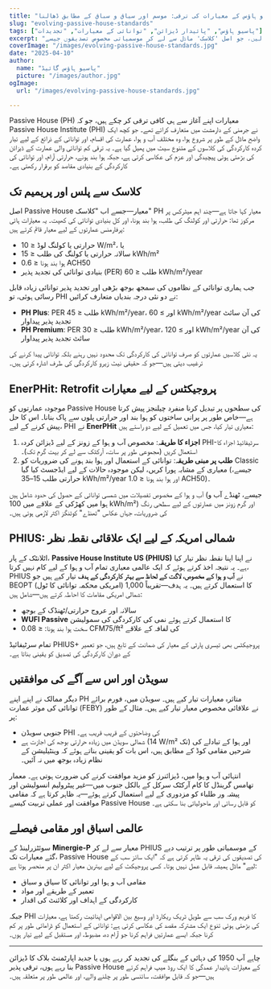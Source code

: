 ```yaml
---
title: "پاسیو ہاؤس کے معیارات کی ترقی: موسم اور سیاق و سباق کے مطابق ڈھالنا"
slug: "evolving-passive-house-standards"
tags: ["پاسیو ہاؤس", "پائیدار ڈیزائن", "توانائی کے معیارات", "تجدیدات"]
excerpt: "پاسیو ہاؤس کے معیارات کی ترقی کا جائزہ لیں، جو اصل 'کلاسک' ماڈل سے لے کر موسمیاتی مخصوص تصدیقوں جیسے PHIUS اور EnerPHit تک ہے، جو لچک اور عالمی اطلاق کی بڑھتی ہوئی ضرورت کی عکاسی کرتا ہے۔"
coverImage: "/images/evolving-passive-house-standards.jpg"
date: "2025-04-10"
author:
  name: "پاسیو ہاؤس گائیڈ"
  picture: "/images/author.jpg"
ogImage:
  url: "/images/evolving-passive-house-standards.jpg"

---
```

Passive House (PH) معیارات اپنے آغاز سے ہی کافی ترقی کر چکے ہیں، جو کہ Passive House Institute (PHI) نے جرمنی کے دارمشت میں متعارف کرائے تھے۔ جو کچھ ایک واضح ماڈل کے طور پر شروع ہوا، وہ مختلف آب و ہوا، عمارت کی اقسام، اور توانائی کے ذرائع کے لیے تیار کردہ کارکردگی کی کلاسوں کے متنوع سیٹ میں پھیل گیا ہے۔ یہ ترقی کم توانائی والی عمارت کے ڈیزائن کی بڑھتی ہوئی پیچیدگی اور عزم کی عکاسی کرتی ہے، جبکہ ہوا بند ہونے، حرارتی آرام، اور توانائی کی کارکردگی کے بنیادی مقاصد کو برقرار رکھتی ہے۔

## کلاسک سے پلس اور پریمیم تک

اصل Passive House معیار—جسے اب "کلاسک" PH معیار کہا جاتا ہے—چند اہم میٹرکس پر مرکوز تھا: حرارتی اور کولنگ کی طلب، ہوا بند ہونا، اور کل بنیادی توانائی کی کھپت۔ یہ معیارات ہائی پرفارمنس عمارتوں کے لیے معیار قائم کرتے ہیں:

- حرارتی یا کولنگ لوڈ ≤ 10 W/m²، یا
- سالانہ حرارتی یا کولنگ کی طلب ≤ 15 kWh/m²
- ہوا بند ہونا ≤ 0.6 ACH50
- بنیادی توانائی کی تجدید پذیر (PER) طلب ≤ 60 kWh/m²/year

جب ہماری توانائی کے نظاموں کی سمجھ بوجھ بڑھی اور تجدید پذیر توانائی زیادہ قابل رسائی ہوئی، تو PHI نے دو نئی درجہ بندیاں متعارف کرائیں:

- **PH Plus**: PER طلب ≤ 45 kWh/m²/year، اور ≥ 60 kWh/m²/year کی آن سائٹ تجدید پذیر پیداوار
- **PH Premium**: PER طلب ≤ 30 kWh/m²/year، اور ≥ 120 kWh/m²/year کی آن سائٹ تجدید پذیر پیداوار

یہ نئی کلاسیں عمارتوں کو صرف توانائی کی کارکردگی تک محدود نہیں رہنے بلکہ توانائی پیدا کرنے کی ترغیب دیتی ہیں—جو کہ حقیقی نیٹ زیرو کارکردگی کی طرف اشارہ کرتی ہیں۔
## EnerPHit: Retrofit پروجیکٹس کے لیے معیارات

موجودہ عمارتوں کو Passive House کی سطحوں پر تبدیل کرنا منفرد چیلنجز پیش کرتا ہے—خاص طور پر پرانی ساختوں کو ہوا بند اور حرارتی پلوں سے پاک بنانا۔ اس کا حل پیش کرنے کے لیے، PHI نے **EnerPHit** معیاری تیار کیا، جس میں تعمیل کے لیے دو راستے ہیں:

1. **اجزاء کا طریقہ**: مخصوص آب و ہوا کے زونز کے لیے ڈیزائن کردہ PHI-سرٹیفائیڈ اجزاء کا استعمال کریں (مجموعی طور پر سات، آرکٹک سے لے کر بہت گرم تک)۔
2. **طلب پر مبنی طریقہ**: توانائی کے استعمال اور ہوا بند ہونے کی ضروریات کو Classic معیاری کے مشابہ پورا کریں، لیکن موجودہ حالات کے لیے ایڈجسٹ کیا گیا (جیسے، حرارتی طلب 15–35 kWh/m²/year اور ہوا بند ہونا ≤ 1.0 ACH50)۔

آب و ہوا کے مخصوص تفصیلات میں شمسی توانائی کے حصول کی حدود شامل ہیں (جیسے، ٹھنڈے آب و ہوا میں کھڑکی کے علاقے میں 100 kWh/m²) اور گرم زونز میں عمارتوں کے لیے سطحی رنگ کی ضروریات، جہاں عکاس "ٹھنڈے" کوٹنگز اکثر لازمی ہوتی ہیں۔

## PHIUS: شمالی امریکہ کے لیے ایک علاقائی نقطہ نظر

اٹلانٹک کے پار، **Passive House Institute US (PHIUS)** نے اپنا اپنا نقطہ نظر تیار کیا ہے۔ یہ نتیجہ اخذ کرتے ہوئے کہ ایک عالمی معیاری تمام آب و ہوا کے لیے کام نہیں کرتا، PHIUS نے **آب و ہوا کے مخصوص، لاگت کے لحاظ سے بہتر کارکردگی کے ہدف** تیار کیے ہیں جو BEOPT (امریکی محکمہ توانائی کا ٹول) کا استعمال کرتے ہیں۔ یہ ہدف—تقریباً 1,000 شمالی امریکی مقامات کا احاطہ کرتے ہیں—شامل ہیں:

- سالانہ اور عروج حرارتی/ٹھنڈک کے بوجھ
- **WUFI Passive** کا استعمال کرتے ہوئے نمی کی کارکردگی کی سمولیشن
- سخت ہوا بند ہونا: ≤ 0.08 CFM75/ft² کی لفافہ کے علاقے

تمام سرٹیفائیڈ PHIUS+ پروجیکٹس بھی تیسری پارٹی کے معیار کی ضمانت کے تابع ہیں، جو تعمیر کے دوران کارکردگی کی تصدیق کو یقینی بناتا ہے۔
## سویڈن اور اس سے آگے کی موافقتیں

دیگر ممالک نے اپنے اپنے PH متاثرہ معیارات تیار کیے ہیں۔ سویڈن میں، فورم برائے توانائی کی موثر عمارت (FEBY) نے علاقائی مخصوص معیار تیار کیے ہیں۔ مثال کے طور پر:

- جنوبی سویڈن PHI کی وضاحتوں کے قریب قریب ہے۔
- شمالی سویڈن میں زیادہ حرارتی بوجھ کی اجازت ہے (14 W/m² تک) اور ہوا کے تبادلے کی شرحیں مقامی کوڈ کے مطابق ہیں، اس بات کو یقینی بناتے ہوئے کہ وینٹیلیشن کے نظام زیادہ بوجھ میں نہ آئیں۔

انتہائی آب و ہوا میں، ڈیزائنرز کو مزید موافقت کرنے کی ضرورت ہوتی ہے۔ معمار تھامس گرینڈل کا کام آرکٹک سرکل کے بالکل جنوب میں—غیر پیٹرولیم انسولیشن اور پیشہ ور طلباء کو مزدوری کے لیے استعمال کرتے ہوئے—یہ ظاہر کرتا ہے کہ مقامی موافقت اور عملی تربیت کیسے Passive House کو قابل رسائی اور ماحولیاتی بنا سکتی ہے۔

## عالمی اسباق اور مقامی فیصلے

سوئٹزرلینڈ کے **Minergie-P** معیار سے لے کر PHIUS کے موسمیاتی طور پر ترتیب دیے گئے معیارات تک، Passive House کی تصدیقوں کی ترقی یہ ظاہر کرتی ہے کہ "ایک سائز سب کے لیے" ماڈل ہمیشہ قابل عمل نہیں ہوتا۔ کسی پروجیکٹ کے لیے بہترین معیار اکثر ان پر منحصر ہوتا ہے:

- مقامی آب و ہوا اور توانائی کا سیاق و سباق
- تعمیر کے طریقے اور مواد
- کارکردگی کے اہداف اور کلائنٹ کی اقدار

جبکہ PHI کا فریم ورک سب سے طویل ٹریک ریکارڈ اور وسیع بین الاقوامی اپنائیت رکھتا ہے، معیارات کی بڑھتی ہوئی تنوع ایک مشترکہ مقصد کی عکاسی کرتی ہے: توانائی کے استعمال کو ڈرامائی طور پر کم کرنا جبکہ ایسے عمارتیں فراہم کرنا جو آرام دہ، مضبوط، اور مستقبل کے لیے تیار ہوں۔

---

چاہے آپ 1950 کی دہائی کے بنگلے کی تجدید کر رہے ہوں یا جدید اپارٹمنٹ بلاک کا ڈیزائن بنا رہے ہوں، ترقی پذیر Passive House کے معیارات پائیدار عمدگی کا ایک روڈ میپ فراہم کرتے ہیں—جو کہ قابل موافقت، سائنسی طور پر چلنے والے، اور عالمی طور پر متعلقہ ہیں۔
